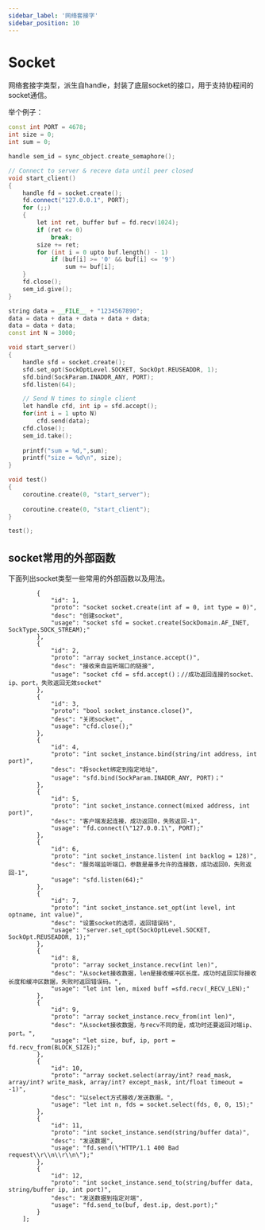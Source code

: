 ---
sidebar_label: '网络套接字'
sidebar_position: 10
---


# Socket

网络套接字类型，派生自handle，封装了底层socket的接口，用于支持协程间的socket通信。


举个例子：

```cpp title="socket.gs"
const int PORT = 4678;
int size = 0;
int sum = 0;

handle sem_id = sync_object.create_semaphore();

// Connect to server & receve data until peer closed
void start_client()
{
    handle fd = socket.create();
    fd.connect("127.0.0.1", PORT);
    for (;;)
    {
        let int ret, buffer buf = fd.recv(1024);
        if (ret <= 0)
            break;
        size += ret;
        for (int i = 0 upto buf.length() - 1)
            if (buf[i] >= '0' && buf[i] <= '9')
                sum += buf[i];
    }
    fd.close();
    sem_id.give();
}

string data = __FILE__ + "1234567890";
data = data + data + data + data + data;
data = data + data;
const int N = 3000;

void start_server()
{
	handle sfd = socket.create();
	sfd.set_opt(SockOptLevel.SOCKET, SockOpt.REUSEADDR, 1);
	sfd.bind(SockParam.INADDR_ANY, PORT);
	sfd.listen(64);

	// Send N times to single client
	let handle cfd, int ip = sfd.accept();
	for(int i = 1 upto N)
		cfd.send(data);
	cfd.close();
	sem_id.take();	
	
    printf("sum = %d,",sum);
    printf("size = %d\n", size);
}

void test()
{
	coroutine.create(0, "start_server");
	
	coroutine.create(0, "start_client");
}

test();
```

## socket常用的外部函数

下面列出socket类型一些常用的外部函数以及用法。

            {
                "id": 1,
                "proto": "socket socket.create(int af = 0, int type = 0)",
                "desc": "创建socket",
                "usage": "socket sfd = socket.create(SockDomain.AF_INET, SockType.SOCK_STREAM);"
            },
            {
                "id": 2,
                "proto": "array socket_instance.accept()",
                "desc": "接收来自监听端口的链接",
                "usage": "socket cfd = sfd.accept()；//成功返回连接的socket、ip、port，失败返回无效socket"
            },
            {
                "id": 3,
                "proto": "bool socket_instance.close()",
                "desc": "关闭socket",
                "usage": "cfd.close();"
            },
            {
                "id": 4,
                "proto": "int socket_instance.bind(string/int address, int port)",
                "desc": "将socket绑定到指定地址",
                "usage": "sfd.bind(SockParam.INADDR_ANY, PORT)；"
            },
            {
                "id": 5,
                "proto": "int socket_instance.connect(mixed address, int port)",
                "desc": "客户端发起连接，成功返回0，失败返回-1",
                "usage": "fd.connect(\"127.0.0.1\", PORT);"
            },
            {
                "id": 6,
                "proto": "int socket_instance.listen( int backlog = 128)",
                "desc": "服务端监听端口，参数是最多允许的连接数，成功返回0，失败返回-1",
                "usage": "sfd.listen(64);"
            },
            {
                "id": 7,
                "proto": "int socket_instance.set_opt(int level, int optname, int value)",
                "desc": "设置socket的选项，返回错误码",
                "usage": "server.set_opt(SockOptLevel.SOCKET, SockOpt.REUSEADDR, 1);"
            },
            {
                "id": 8,
                "proto": "array socket_instance.recv(int len)",
                "desc": "从socket接收数据，len是接收缓冲区长度。成功时返回实际接收长度和缓冲区数据，失败时返回错误码。",
                "usage": "let int len, mixed buff =sfd.recv(_RECV_LEN);"
            },
            {
                "id": 9,
                "proto": "array socket_instance.recv_from(int len)",
                "desc": "从socket接收数据，与recv不同的是，成功时还要返回对端ip、port。",
                "usage": "let size, buf, ip, port = fd.recv_from(BLOCK_SIZE);"
            },
            {
                "id": 10,
                "proto": "array socket.select(array/int? read_mask, array/int? write_mask, array/int? except_mask, int/float timeout = -1)",
                "desc": "以select方式接收/发送数据。",
                "usage": "let int n, fds = socket.select(fds, 0, 0, 15);"
            },
            {
                "id": 11,
                "proto": "int socket_instance.send(string/buffer data)",
                "desc": "发送数据",
                "usage": "fd.send(\"HTTP/1.1 400 Bad request\\r\\n\\r\\n\");"
            },
            {
                "id": 12,
                "proto": "int socket_instance.send_to(string/buffer data, string/buffer ip, int port)",
                "desc": "发送数据到指定对端",
                "usage": "fd.send_to(buf, dest.ip, dest.port);"
            }
        ];

<ExternalApiTable list={socket_apis} />